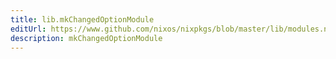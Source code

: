```yaml
---
title: lib.mkChangedOptionModule
editUrl: https://www.github.com/nixos/nixpkgs/blob/master/lib/modules.nix#L1213C27
description: mkChangedOptionModule
---
```




<LinkCard
    title="Contribute Now!"
    description="API Documentation is done in our source code"
    href="https://www.github.com/nixos/nixpkgs/blob/master/lib/modules.nix#L1213C27"
/>

